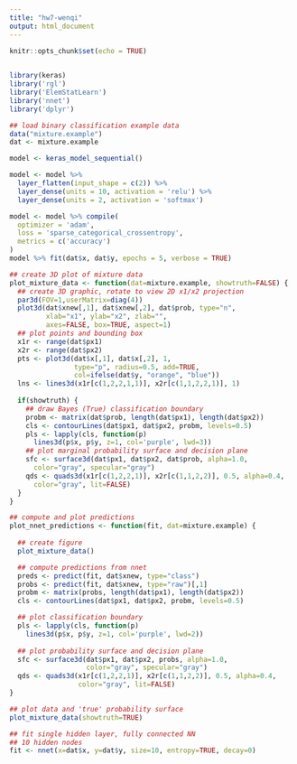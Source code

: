 ```yaml
---
title: "hw7-wenqi"
output: html_document
---
```


```r
knitr::opts_chunk$set(echo = TRUE)
 
```


```r
library(keras)
library('rgl')
library('ElemStatLearn')
library('nnet')
library('dplyr')

## load binary classification example data
data("mixture.example")
dat <- mixture.example

```



```r
model <- keras_model_sequential()

model <- model %>%
  layer_flatten(input_shape = c(2)) %>%
  layer_dense(units = 10, activation = 'relu') %>%
  layer_dense(units = 2, activation = 'softmax')

model <- model %>% compile(
  optimizer = 'adam', 
  loss = 'sparse_categorical_crossentropy',
  metrics = c('accuracy')
)
model %>% fit(dat$x, dat$y, epochs = 5, verbose = TRUE)
```





```r

## create 3D plot of mixture data
plot_mixture_data <- function(dat=mixture.example, showtruth=FALSE) {
  ## create 3D graphic, rotate to view 2D x1/x2 projection
  par3d(FOV=1,userMatrix=diag(4))
  plot3d(dat$xnew[,1], dat$xnew[,2], dat$prob, type="n",
         xlab="x1", ylab="x2", zlab="",
         axes=FALSE, box=TRUE, aspect=1)
  ## plot points and bounding box
  x1r <- range(dat$px1)
  x2r <- range(dat$px2)
  pts <- plot3d(dat$x[,1], dat$x[,2], 1,
                type="p", radius=0.5, add=TRUE,
                col=ifelse(dat$y, "orange", "blue"))
  lns <- lines3d(x1r[c(1,2,2,1,1)], x2r[c(1,1,2,2,1)], 1)
  
  if(showtruth) {
    ## draw Bayes (True) classification boundary
    probm <- matrix(dat$prob, length(dat$px1), length(dat$px2))
    cls <- contourLines(dat$px1, dat$px2, probm, levels=0.5)
    pls <- lapply(cls, function(p) 
      lines3d(p$x, p$y, z=1, col='purple', lwd=3))
    ## plot marginal probability surface and decision plane
    sfc <- surface3d(dat$px1, dat$px2, dat$prob, alpha=1.0,
      color="gray", specular="gray")
    qds <- quads3d(x1r[c(1,2,2,1)], x2r[c(1,1,2,2)], 0.5, alpha=0.4,
      color="gray", lit=FALSE)
  }
}

## compute and plot predictions
plot_nnet_predictions <- function(fit, dat=mixture.example) {
  
  ## create figure
  plot_mixture_data()

  ## compute predictions from nnet
  preds <- predict(fit, dat$xnew, type="class")
  probs <- predict(fit, dat$xnew, type="raw")[,1]
  probm <- matrix(probs, length(dat$px1), length(dat$px2))
  cls <- contourLines(dat$px1, dat$px2, probm, levels=0.5)

  ## plot classification boundary
  pls <- lapply(cls, function(p) 
    lines3d(p$x, p$y, z=1, col='purple', lwd=2))
  
  ## plot probability surface and decision plane
  sfc <- surface3d(dat$px1, dat$px2, probs, alpha=1.0,
                   color="gray", specular="gray")
  qds <- quads3d(x1r[c(1,2,2,1)], x2r[c(1,1,2,2)], 0.5, alpha=0.4,
                 color="gray", lit=FALSE)
}

## plot data and 'true' probability surface
plot_mixture_data(showtruth=TRUE)

## fit single hidden layer, fully connected NN 
## 10 hidden nodes
fit <- nnet(x=dat$x, y=dat$y, size=10, entropy=TRUE, decay=0) 
```

